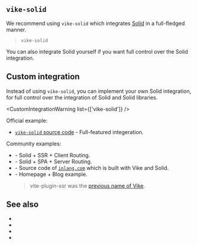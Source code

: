 
## `vike-solid`

We recommend using <Link href="/vike-solid">`vike-solid`</Link> which integrates [Solid](https://www.solidjs.com) in a full-fledged manner.

> <UseBati>`vike-solid`</UseBati>

You can also <Link href="#custom-integration">integrate Solid yourself</Link> if you want full control over the Solid integration.


## Custom integration

Instead of using <Link href="/vike-solid">`vike-solid`</Link>, you can implement your own Solid integration, for full control over the integration of Solid and Solid libraries.

<CustomIntegrationWarning list={['vike-solid']} />

Official example:
 - [`vike-solid` source code](https://github.com/vikejs/vike-solid/tree/main/vike-solid) - Full-featured integeration.

Community examples:
 - <Example timestamp="2024.01" repo="birkskyum/vike-with-solid-ssr" /> - Solid + SSR + Client Routing.
 - <Example timestamp="2024.01" repo="birkskyum/vike-with-solid-spa" /> - Solid + SPA + Server Routing.
 - <Example timestamp="2023.06" repo="inlang/monorepo" /> - Source code of [`inlang.com`](https://inlang.com/) which is built with Vike and Solid.
 - <Example timestamp="2023.02" repo="vchirikov/vite-plugin-ssr-solidjs-blog-example" /> - Homepage + Blog example.
   > vite-plugin-ssr was the [previous name of Vike](https://vite-plugin-ssr.com/vike).


## See also

 - <Link href="/vike-vue" />
 - <Link href="/optional-control" />
 - <Link href="/react" />
 - <Link href="/vue" />
